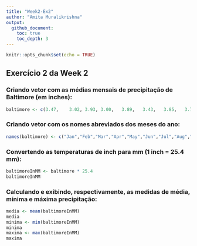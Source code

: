 ---
title: "Week2-Ex2"
author: "Amita Muralikrishna"
output: 
  github_document:
    toc: true
    toc_depth: 3
---

```{r setup, include=FALSE}
knitr::opts_chunk$set(echo = TRUE)
```

## Exercício 2 da Week 2

### Criando vetor com as médias mensais de precipitação de Baltimore (em inches):
```{r Week2-Ex2}
baltimore <- c(3.47,	3.02, 3.93,	3.00,	3.89,	3.43,	3.85,	3.74,	3.98,	3.16,	3.12,	3.35)
```
### Criando vetor com os nomes abreviados dos meses do ano:
```{r}
names(baltimore) <- c("Jan","Feb","Mar","Apr","May","Jun","Jul","Aug","Sep","Oct","Nov","Dec")
```
### Convertendo as temperaturas de inch para mm (1 inch = 25.4 mm):
```{r}
baltimoreInMM <- baltimore * 25.4
baltimoreInMM
```
### Calculando e exibindo, respectivamente, as medidas de média, mínima e máxima precipitação:
```{r}
media <- mean(baltimoreInMM)
media
minima <- min(baltimoreInMM)
minima
maxima <- max(baltimoreInMM)
maxima
```